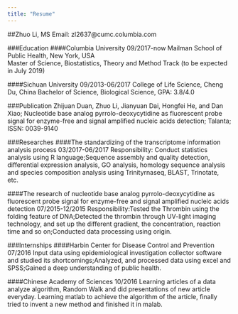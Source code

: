 ```yaml
---
title: "Resume"
---
```

##Zhuo Li, MS
Email: zl2637@cumc.columbia.com 

###Education
####Columbia University 09/2017-now 
Mailman School of Public Health, New York, USA                  
Master of Science, Biostatistics, Theory and Method Track (to be expected in July 2019)

####Sichuan University                09/2013-06/2017
College of Life Science, Cheng Du, China 
Bachelor of Science, Biological Science, GPA: 3.8/4.0            

###Publication
Zhijuan Duan, Zhuo Li, Jianyuan Dai, Hongfei He, and Dan Xiao; Nucleotide base analog pyrrolo-deoxycytidine as fluorescent probe signal for enzyme-free and signal amplified nucleic acids detection; Talanta; ISSN: 0039-9140 
 
###Researches
####The standardizing of the transcriptome information analysis process           03/2017-06/2017
Responsibility: Conduct statistics analysis using R language;Sequence assembly and quality detection, differential expression analysis, GO analysis, homology sequence analysis and species composition analysis using Trinityrnaseq, BLAST, Trinotate, etc.  

####The research of nucleotide base analog pyrrolo-deoxycytidine as fluorescent probe signal for enzyme-free and signal amplified nucleic acids detection                      07/2015-12/2015
Responsibility:Tested the Thrombin using the folding feature of DNA;Detected the thrombin through UV-light imaging technology, and set up the different gradient, the concentration, reaction time and so on;Conducted data processing using origin.

###Internships
####Harbin Center for Disease Control and Prevention	  07/2016
Input data using epidemiological investigation collector software and studied its shortcomings;Analyzed, and processed data using excel and SPSS;Gained a deep understanding of public health.

####Chinese Academy of Sciences                                                    10/2016
Learning articles of a data analyze algorithm, Random Walk and did presentations of new article everyday. Learning matlab to achieve the algorithm of the article, finally tried to invent a new method and finished it in malab.
